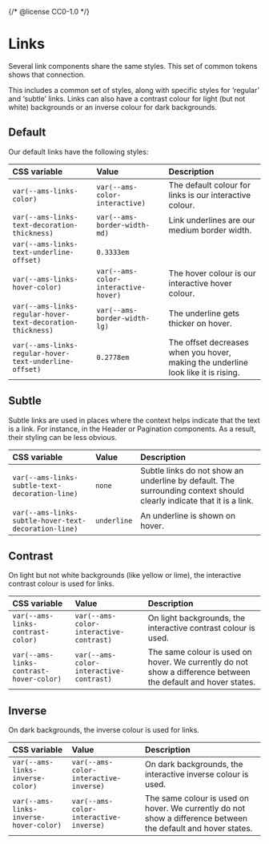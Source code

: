 {/* @license CC0-1.0 */}


<Meta title="Brand/Design Tokens/Links" />

# Links

Several link components share the same styles.
This set of common tokens shows that connection.

This includes a common set of styles,
along with specific styles for ‘regular’ and ‘subtle’ links.
Links can also have a contrast colour for light (but not white) backgrounds
or an inverse colour for dark backgrounds.

## Default

Our default links have the following styles:

| CSS variable                                               | Value                                | Description                                                                       |
| :--------------------------------------------------------- | :----------------------------------- | :-------------------------------------------------------------------------------- |
| `var(--ams-links-color)`                                   | `var(--ams-color-interactive)`       | The default colour for links is our interactive colour.                           |
| `var(--ams-links-text-decoration-thickness)`               | `var(--ams-border-width-md)`         | Link underlines are our medium border width.                                      |
| `var(--ams-links-text-underline-offset)`                   | `0.3333em`                           |                                                                                   |
| `var(--ams-links-hover-color)`                             | `var(--ams-color-interactive-hover)` | The hover colour is our interactive hover colour.                                 |
| `var(--ams-links-regular-hover-text-decoration-thickness)` | `var(--ams-border-width-lg)`         | The underline gets thicker on hover.                                              |
| `var(--ams-links-regular-hover-text-underline-offset)`     | `0.2778em`                           | The offset decreases when you hover, making the underline look like it is rising. |

## Subtle

Subtle links are used in places where the context helps indicate that the text is a link.
For instance, in the Header or Pagination components.
As a result, their styling can be less obvious.

| CSS variable                                         | Value       | Description                                                                                                          |
| :--------------------------------------------------- | :---------- | :------------------------------------------------------------------------------------------------------------------- |
| `var(--ams-links-subtle-text-decoration-line)`       | `none`      | Subtle links do not show an underline by default. The surrounding context should clearly indicate that it is a link. |
| `var(--ams-links-subtle-hover-text-decoration-line)` | `underline` | An underline is shown on hover.                                                                                      |

## Contrast

On light but not white backgrounds (like yellow or lime), the interactive contrast colour is used for links.

| CSS variable                            | Value                                   | Description                                                                                                   |
| :-------------------------------------- | :-------------------------------------- | :------------------------------------------------------------------------------------------------------------ |
| `var(--ams-links-contrast-color)`       | `var(--ams-color-interactive-contrast)` | On light backgrounds, the interactive contrast colour is used.                                                |
| `var(--ams-links-contrast-hover-color)` | `var(--ams-color-interactive-contrast)` | The same colour is used on hover. We currently do not show a difference between the default and hover states. |

## Inverse

On dark backgrounds, the inverse colour is used for links.

| CSS variable                           | Value                                  | Description                                                                                                   |
| :------------------------------------- | :------------------------------------- | :------------------------------------------------------------------------------------------------------------ |
| `var(--ams-links-inverse-color)`       | `var(--ams-color-interactive-inverse)` | On dark backgrounds, the interactive inverse colour is used.                                                  |
| `var(--ams-links-inverse-hover-color)` | `var(--ams-color-interactive-inverse)` | The same colour is used on hover. We currently do not show a difference between the default and hover states. |
